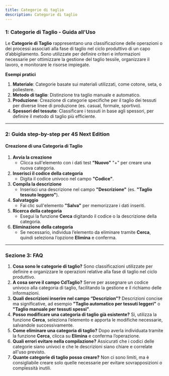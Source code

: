 ```yaml
---
title: Categorie di taglio
description: Categorie di taglio
---
```


### 1: **Categorie di Taglio - Guida all'Uso**


Le **Categorie di Taglio** rappresentano una classificazione delle operazioni o dei processi associati alla fase di taglio nel ciclo produttivo di un capo d’abbigliamento. Sono utilizzate per definire criteri e informazioni necessarie per ottimizzare la gestione del taglio tessile, organizzare il lavoro, e monitorare le risorse impiegate.

**Esempi pratici**

1. **Materiale**: Categorie basate sui materiali utilizzati, come cotone, seta, o poliestere.
2. **Metodo di taglio**: Distinzione tra taglio manuale e automatico.
3. **Produzione**: Creazione di categorie specifiche per il taglio dei tessuti per diverse linee di produzione (es. casual, formale, sportivo).
4. **Spessori del tessuto**: Classificare i tessuti in base agli spessori, per definire il metodo di taglio più efficiente.

***

### 2: **Guida step-by-step per 4S Next Edition**

#### Creazione di una Categoria di Taglio

1. **Avvia la creazione**
   * Clicca sull'elemento con i dati test **"Nuovo"**  "+" per creare una nuova categoria.
2. **Inserisci il codice della categoria**
   * Digita il codice univoco nel campo **"Codice"**.
3. **Compila la descrizione**
   * Inserisci una descrizione nel campo **"Descrizione"** (es. **"Taglio tessuto leggero"**).
4. **Salvataggio**
   * Fai clic sull'elemento **"Salva"** per memorizzare i dati inseriti.
5. **Ricerca della categoria**
   * Esegui la funzione **Cerca** digitando il codice o la descrizione della categoria.
6. **Eliminazione della categoria**
   * Se necessario, individua l’elemento da eliminare tramite **Cerca**, quindi seleziona l’opzione **Elimina** e conferma.

***

### Sezione 3: **FAQ**

1. **Cosa sono le categorie di taglio?**
   Sono classificazioni utilizzate per definire e organizzare le operazioni relative alla fase di taglio nel ciclo produttivo.
2. **A cosa serve il campo CdTaglio?**
   Serve per assegnare un codice univoco alla categoria di taglio, facilitando la gestione e il richiamo delle informazioni.
3. **Quali descrizioni inserire nel campo “Descrizion”?**
   Descrizioni concise ma significative, ad esempio **"Taglio automatico per tessuti leggeri"** o **"Taglio manuale per tessuti spessi"**.
4. **Posso modificare una categoria di taglio già esistente?**
   Sì, utilizza la funzione **Cerca**, seleziona l’elemento e apporta le modifiche necessarie, salvandole successivamente.
5. **Come eliminare una categoria di taglio?**
   Dopo averla individuata tramite la funzione **Cerca**, clicca su **Elimina** e conferma l’operazione.
6. **Quali errori evitare nella compilazione?**
   Assicurati che i codici delle categorie siano univoci e che le descrizioni siano chiare e correlate all'uso previsto.
7. **Quante categorie di taglio posso creare?**
   Non ci sono limiti, ma è consigliabile creare solo quelle necessarie per evitare sovrapposizioni o complessità inutili.